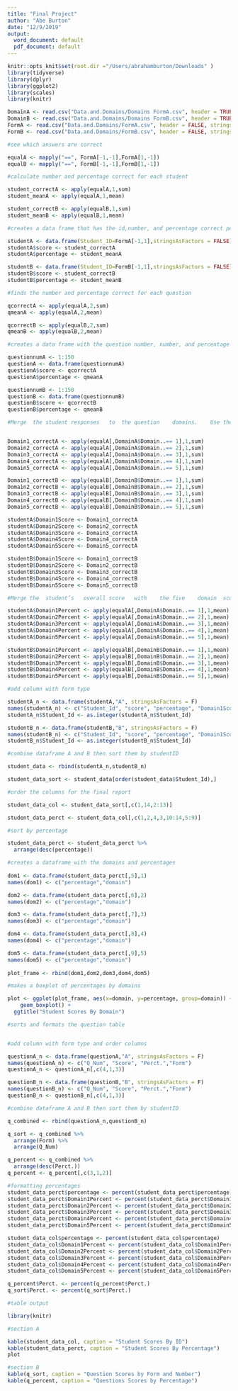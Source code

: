 ```yaml
---
title: "Final Project"
author: "Abe Burton"
date: "12/9/2019"
output:
  word_document: default
  pdf_document: default
---
```


```r
knitr::opts_knit$set(root.dir ="/Users/abrahamburton/Downloads" )
library(tidyverse)
library(dplyr)
library(ggplot2)
library(scales)
library(knitr)
```



```r
DomainA <- read.csv("Data.and.Domains/Domains FormA.csv", header = TRUE, stringsAsFactors = FALSE)
DomainB <- read.csv("Data.and.Domains/Domains FormB.csv", header = TRUE, stringsAsFactors = FALSE)
FormA <- read.csv("Data.and.Domains/FormA.csv", header = FALSE, stringsAsFactors = FALSE)
FormB <- read.csv("Data.and.Domains/FormB.csv", header = FALSE, stringsAsFactors = FALSE)
```



```r

#see which answers are correct

equalA <- mapply("==", FormA[-1,-1],FormA[1,-1])
equalB <- mapply("==", FormB[-1,-1],FormB[1,-1])

#calculate number and percentage correct for each student

student_correctA <- apply(equalA,1,sum)
student_meanA <- apply(equalA,1,mean)

student_correctB <- apply(equalB,1,sum)
student_meanB <- apply(equalB,1,mean)
```
```r

#creates a data frame that has the id,number, and percentage correct per student

studentA <- data.frame(Student_ID=FormA[-1,1],stringsAsFactors = FALSE)
studentA$score <- student_correctA
studentA$percentage <- student_meanA

studentB <- data.frame(Student_ID=FormB[-1,1],stringsAsFactors = FALSE)
studentB$score <- student_correctB
studentB$percentage <- student_meanB


```
```r


#finds the number and percentage correct for each question

qcorrectA <- apply(equalA,2,sum)
qmeanA <- apply(equalA,2,mean)

qcorrectB <- apply(equalB,2,sum)
qmeanB <- apply(equalB,2,mean)

#creates a data frame with the question number, number, and percentage correct

questionnumA <- 1:150
questionA <- data.frame(questionnumA)
questionA$score <- qcorrectA
questionA$percentage <- qmeanA

questionnumB <- 1:150
questionB <- data.frame(questionnumB)
questionB$score <- qcorrectB
questionB$percentage <- qmeanB

```

```r
#Merge	the	student	responses	to	the	question	domains.	Use the	question	domain	to	provide	the	student	with	a	measure	of	how	they performed	in	the	five	categories


Domain1_correctA <- apply(equalA[,DomainA$Domain..== 1],1,sum)
Domain2_correctA <- apply(equalA[,DomainA$Domain..== 2],1,sum)
Domain3_correctA <- apply(equalA[,DomainA$Domain..== 3],1,sum)
Domain4_correctA <- apply(equalA[,DomainA$Domain..== 4],1,sum)
Domain5_correctA <- apply(equalA[,DomainA$Domain..== 5],1,sum)

Domain1_correctB <- apply(equalB[,DomainB$Domain..== 1],1,sum)
Domain2_correctB <- apply(equalB[,DomainB$Domain..== 2],1,sum)
Domain3_correctB <- apply(equalB[,DomainB$Domain..== 3],1,sum)
Domain4_correctB <- apply(equalB[,DomainB$Domain..== 4],1,sum)
Domain5_correctB <- apply(equalB[,DomainB$Domain..== 5],1,sum)

studentA$Domain1Score <- Domain1_correctA
studentA$Domain2Score <- Domain2_correctA
studentA$Domain3Score <- Domain3_correctA
studentA$Domain4Score <- Domain4_correctA
studentA$Domain5Score <- Domain5_correctA

studentB$Domain1Score <- Domain1_correctB
studentB$Domain2Score <- Domain2_correctB
studentB$Domain3Score <- Domain3_correctB
studentB$Domain4Score <- Domain4_correctB
studentB$Domain5Score <- Domain5_correctB

#Merge the	student’s	overall	score	with	the	five	domain	scores.		These	domain	scores	help	the	student know	the areas	to	work	on	to	improve	their	overall	score.

studentA$Domain1Percent <- apply(equalA[,DomainA$Domain..== 1],1,mean)
studentA$Domain2Percent <- apply(equalA[,DomainA$Domain..== 2],1,mean)
studentA$Domain3Percent <- apply(equalA[,DomainA$Domain..== 3],1,mean)
studentA$Domain4Percent <- apply(equalA[,DomainA$Domain..== 4],1,mean)
studentA$Domain5Percent <- apply(equalA[,DomainA$Domain..== 5],1,mean)

studentB$Domain1Percent <- apply(equalB[,DomainB$Domain..== 1],1,mean)
studentB$Domain2Percent <- apply(equalB[,DomainB$Domain..== 2],1,mean)
studentB$Domain3Percent <- apply(equalB[,DomainB$Domain..== 3],1,mean)
studentB$Domain4Percent <- apply(equalB[,DomainB$Domain..== 4],1,mean)
studentB$Domain5Percent <- apply(equalB[,DomainB$Domain..== 5],1,mean)


```
```r
#add column with form type

studentA_n <- data.frame(studentA,"A", stringsAsFactors = F)
names(studentA_n) <- c("Student_Id", "score", "percentage", "Domain1Score","Domain2Score","Domain3Score","Domain4Score","Domain5Score","Domain1Percent","Domain2Percent","Domain3Percent","Domain4Percent","Domain5Percent","Form")
studentA_n$Student_Id <- as.integer(studentA_n$Student_Id)

studentB_n <- data.frame(studentB,"B", stringsAsFactors = F)
names(studentB_n) <- c("Student_Id", "score", "percentage", "Domain1Score","Domain2Score","Domain3Score","Domain4Score","Domain5Score","Domain1Percent","Domain2Percent","Domain3Percent","Domain4Percent","Domain5Percent","Form")
studentB_n$Student_Id <- as.integer(studentB_n$Student_Id)
```
```r
#combine dataframe A and B then sort them by studentID

student_data <- rbind(studentA_n,studentB_n)

student_data_sort <- student_data[order(student_data$Student_Id),]

#order the columns for the final report

student_data_col <- student_data_sort[,c(1,14,2:13)]

student_data_perct <- student_data_col[,c(1,2,4,3,10:14,5:9)]

#sort by percentage

student_data_perct <- student_data_perct %>%
  arrange(desc(percentage))
```

```r
#creates a dataframe with the domains and percentages
  
dom1 <- data.frame(student_data_perct[,5],1)
names(dom1) <- c("percentage","domain")

dom2 <- data.frame(student_data_perct[,6],2)
names(dom2) <- c("percentage","domain")

dom3 <- data.frame(student_data_perct[,7],3)
names(dom3) <- c("percentage","domain")

dom4 <- data.frame(student_data_perct[,8],4)
names(dom4) <- c("percentage","domain")

dom5 <- data.frame(student_data_perct[,9],5)
names(dom5) <- c("percentage","domain")
  
plot_frame <- rbind(dom1,dom2,dom3,dom4,dom5)

#makes a boxplot of percentages by domains

plot <- ggplot(plot_frame, aes(x=domain, y=percentage, group=domain)) +
    geom_boxplot() +
  ggtitle("Student Scores By Domain")


```
```r
#sorts and formats the question table


#add column with form type and order columns

questionA_n <- data.frame(questionA,"A", stringsAsFactors = F)
names(questionA_n) <- c("Q_Num", "Score", "Perct.","Form")
questionA_n <- questionA_n[,c(4,1,3)]

questionB_n <- data.frame(questionB,"B", stringsAsFactors = F)
names(questionB_n) <- c("Q_Num", "Score", "Perct.","Form")
questionB_n <- questionB_n[,c(4,1,3)]
```

```r

#combine dataframe A and B then sort them by studentID

q_combined <- rbind(questionA_n,questionB_n)

q_sort <- q_combined %>%
  arrange(Form) %>%
  arrange(Q_Num)

q_percent <- q_combined %>%
  arrange(desc(Perct.))
q_percent <- q_percent[,c(3,1,2)]

```
```r
#formatting percentages
student_data_perct$percentage <- percent(student_data_perct$percentage)
student_data_perct$Domain1Percent <- percent(student_data_perct$Domain1Percent)
student_data_perct$Domain2Percent <- percent(student_data_perct$Domain2Percent)
student_data_perct$Domain3Percent <- percent(student_data_perct$Domain3Percent)
student_data_perct$Domain4Percent <- percent(student_data_perct$Domain4Percent)
student_data_perct$Domain5Percent <- percent(student_data_perct$Domain5Percent)

student_data_col$percentage <- percent(student_data_col$percentage)
student_data_col$Domain1Percent <- percent(student_data_col$Domain1Percent)
student_data_col$Domain2Percent <- percent(student_data_col$Domain2Percent)
student_data_col$Domain3Percent <- percent(student_data_col$Domain3Percent)
student_data_col$Domain4Percent <- percent(student_data_col$Domain4Percent)
student_data_col$Domain5Percent <- percent(student_data_col$Domain5Percent)

q_percent$Perct. <- percent(q_percent$Perct.)
q_sort$Perct. <- percent(q_sort$Perct.)

```
```r
#table output

library(knitr)

#section A

kable(student_data_col, caption = "Student Scores By ID")
kable(student_data_perct, caption = "Student Scores By Percentage")
plot

#section B
kable(q_sort, caption = "Question Scores by Form and Number")
kable(q_percent, caption = "Questions Scores by Percentage")

```



